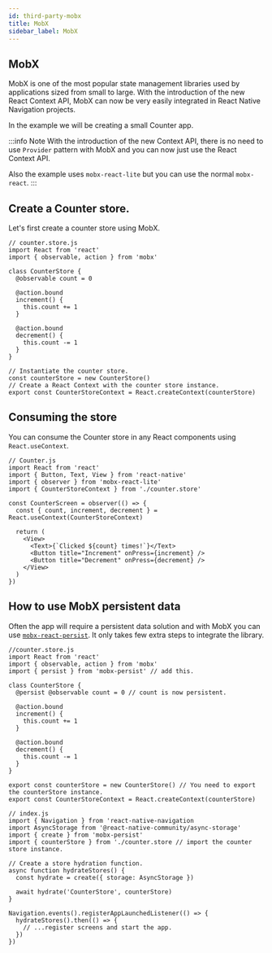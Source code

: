 ```yaml
---
id: third-party-mobx
title: MobX
sidebar_label: MobX
---
```


## MobX
MobX is one of the most popular state management libraries used by applications sized from small to large. 
With the introduction of the new React Context API, MobX can now be very easily integrated in React Native Navigation
projects.

In the example we will be creating a small Counter app.

:::info Note
With the introduction of the new Context API, there is no need to use `Provider` pattern with MobX and you
can now just use the React Context API.

Also the example uses `mobx-react-lite` but you can use the normal `mobx-react`.
:::

## Create a Counter store.
Let's first create a counter store using MobX.

```tsx
// counter.store.js
import React from 'react'
import { observable, action } from 'mobx'

class CounterStore {
  @observable count = 0

  @action.bound
  increment() {
    this.count += 1
  }

  @action.bound
  decrement() {
    this.count -= 1
  }
}

// Instantiate the counter store.
const counterStore = new CounterStore()
// Create a React Context with the counter store instance.
export const CounterStoreContext = React.createContext(counterStore)
```

## Consuming the store
You can consume the Counter store in any React components using `React.useContext`.

```tsx
// Counter.js
import React from 'react'
import { Button, Text, View } from 'react-native'
import { observer } from 'mobx-react-lite'
import { CounterStoreContext } from './counter.store'

const CounterScreen = observer(() => {
  const { count, increment, decrement } = React.useContext(CounterStoreContext)

  return (
    <View>
      <Text>{`Clicked ${count} times!`}</Text>
      <Button title="Increment" onPress={increment} />
      <Button title="Decrement" onPress={decrement} />
    </View>
  )
})
```

## How to use MobX persistent data
Often the app will require a persistent data solution and with MobX you can use [`mobx-react-persist`](https://github.com/pinqy520/mobx-persist).
It only takes few extra steps to integrate the library.

```tsx
//counter.store.js
import React from 'react'
import { observable, action } from 'mobx'
import { persist } from 'mobx-persist' // add this.

class CounterStore {
  @persist @observable count = 0 // count is now persistent.

  @action.bound
  increment() {
    this.count += 1
  }

  @action.bound
  decrement() {
    this.count -= 1
  }
}

export const counterStore = new CounterStore() // You need to export the counterStore instance.
export const CounterStoreContext = React.createContext(counterStore)

// index.js
import { Navigation } from 'react-native-navigation
import AsyncStorage from '@react-native-community/async-storage'
import { create } from 'mobx-persist'
import { counterStore } from './counter.store // import the counter store instance.

// Create a store hydration function.
async function hydrateStores() {
  const hydrate = create({ storage: AsyncStorage })

  await hydrate('CounterStore', counterStore)
}

Navigation.events().registerAppLaunchedListener(() => {
  hydrateStores().then(() => {
    // ...register screens and start the app.
  })
})
```